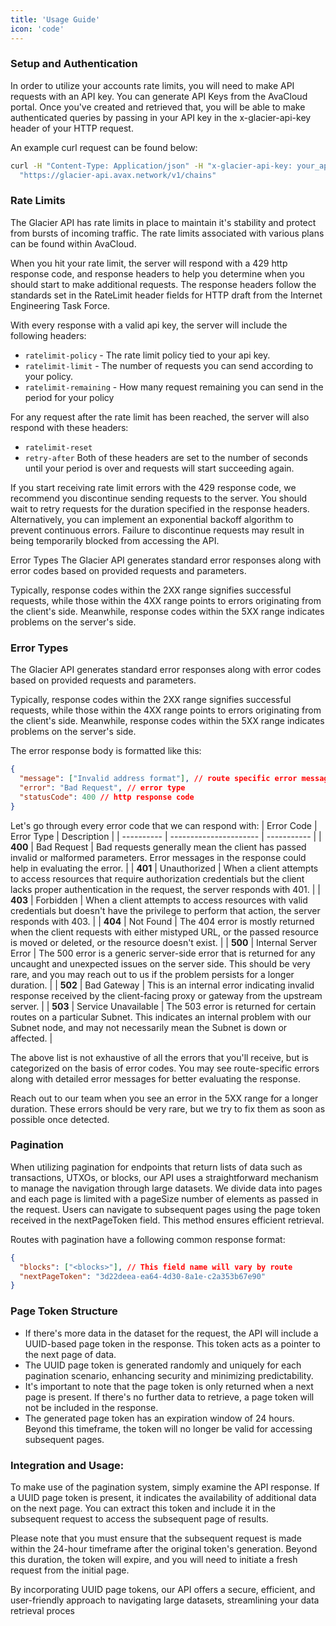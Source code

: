 ```yaml
---
title: 'Usage Guide'
icon: 'code'
---
```



### Setup and Authentication ###
In order to utilize your accounts rate limits, you will need to make API requests with an API key. You can generate API Keys from the AvaCloud portal. Once you've created and retrieved that, you will be able to make authenticated queries by passing in your API key in the x-glacier-api-key header of your HTTP request.

An example curl request can be found below:

```bash
curl -H "Content-Type: Application/json" -H "x-glacier-api-key: your_api_key" \
  "https://glacier-api.avax.network/v1/chains"
```

### Rate Limits ###
The Glacier API has rate limits in place to maintain it's stability and protect from bursts of incoming traffic. The rate limits associated with various plans can be found within AvaCloud.

When you hit your rate limit, the server will respond with a 429 http response code, and response headers to help you determine when you should start to make additional requests. The response headers follow the standards set in the RateLimit header fields for HTTP draft from the Internet Engineering Task Force.

With every response with a valid api key, the server will include the following headers:

- `ratelimit-policy` - The rate limit policy tied to your api key.
- `ratelimit-limit` - The number of requests you can send according to your policy.
- `ratelimit-remaining` - How many request remaining you can send in the period for your policy

For any request after the rate limit has been reached, the server will also respond with these headers:
- `ratelimit-reset`
- `retry-after`
Both of these headers are set to the number of seconds until your period is over and requests will start succeeding again.

If you start receiving rate limit errors with the 429 response code, we recommend you discontinue sending requests to the server. You should wait to retry requests for the duration specified in the response headers. Alternatively, you can implement an exponential backoff algorithm to prevent continuous errors. Failure to discontinue requests may result in being temporarily blocked from accessing the API.

Error Types
The Glacier API generates standard error responses along with error codes based on provided requests and parameters.

Typically, response codes within the 2XX range signifies successful requests, while those within the 4XX range points to errors originating from the client's side. Meanwhile, response codes within the 5XX range indicates problems on the server's side.

### Error Types ###
The Glacier API generates standard error responses along with error codes based on provided requests and parameters.

Typically, response codes within the 2XX range signifies successful requests, while those within the 4XX range points to errors originating from the client's side. Meanwhile, response codes within the 5XX range indicates problems on the server's side.

The error response body is formatted like this:
```json
{
  "message": ["Invalid address format"], // route specific error message
  "error": "Bad Request", // error type
  "statusCode": 400 // http response code
}
```

Let's go through every error code that we can respond with:
| Error Code | Error Type             | Description |
| ---------- | ---------------------- | ----------- |
| **400**    | Bad Request            | Bad requests generally mean the client has passed invalid or malformed parameters. Error messages in the response could help in evaluating the error. |
| **401**    | Unauthorized           | When a client attempts to access resources that require authorization credentials but the client lacks proper authentication in the request, the server responds with 401. |
| **403**    | Forbidden              | When a client attempts to access resources with valid credentials but doesn't have the privilege to perform that action, the server responds with 403. |
| **404**    | Not Found              | The 404 error is mostly returned when the client requests with either mistyped URL, or the passed resource is moved or deleted, or the resource doesn't exist. |
| **500**    | Internal Server Error   | The 500 error is a generic server-side error that is returned for any uncaught and unexpected issues on the server side. This should be very rare, and you may reach out to us if the problem persists for a longer duration. |
| **502**    | Bad Gateway            | This is an internal error indicating invalid response received by the client-facing proxy or gateway from the upstream server. |
| **503**    | Service Unavailable    | The 503 error is returned for certain routes on a particular Subnet. This indicates an internal problem with our Subnet node, and may not necessarily mean the Subnet is down or affected. |


The above list is not exhaustive of all the errors that you'll receive, but is categorized on the basis of error codes. You may see route-specific errors along with detailed error messages for better evaluating the response.

<Tip>Reach out to our team when you see an error in the 5XX range for a longer duration. These errors should be very rare, but we try to fix them as soon as possible once detected.</Tip>

### Pagination ###
When utilizing pagination for endpoints that return lists of data such as transactions, UTXOs, or blocks, our API uses a straightforward mechanism to manage the navigation through large datasets. We divide data into pages and each page is limited with a pageSize number of elements as passed in the request. Users can navigate to subsequent pages using the page token received in the nextPageToken field. This method ensures efficient retrieval.

Routes with pagination have a following common response format:
```json
{
  "blocks": ["<blocks>"], // This field name will vary by route
  "nextPageToken": "3d22deea-ea64-4d30-8a1e-c2a353b67e90"
}
```
### Page Token Structure ###
- If there's more data in the dataset for the request, the API will include a UUID-based page token in the response. This token acts as a pointer to the next page of data.
- The UUID page token is generated randomly and uniquely for each pagination scenario, enhancing security and minimizing predictability.
- It's important to note that the page token is only returned when a next page is present. If there's no further data to retrieve, a page token will not be included in the response.
- The generated page token has an expiration window of 24 hours. Beyond this timeframe, the token will no longer be valid for accessing subsequent pages.

### Integration and Usage: ###
To make use of the pagination system, simply examine the API response. If a UUID page token is present, it indicates the availability of additional data on the next page. You can extract this token and include it in the subsequent request to access the subsequent page of results.

Please note that you must ensure that the subsequent request is made within the 24-hour timeframe after the original token's generation. Beyond this duration, the token will expire, and you will need to initiate a fresh request from the initial page.

By incorporating UUID page tokens, our API offers a secure, efficient, and user-friendly approach to navigating large datasets, streamlining your data retrieval proces
